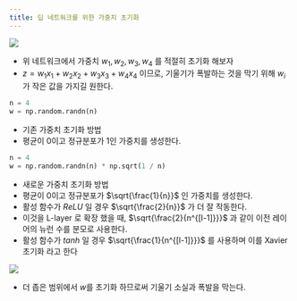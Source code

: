 ```yaml
---
title: 딥 네트워크를 위한 가중치 초기화
---
```

![](/assets/ac2bb5ab-730c-4330-beb3-4be8facaa086.png)

- 위 네트워크에서 가중치 $w_1, w_2, w_3, w_4$ 를 적절히 초기화 해보자
- $z=w_1x_1+w_2x_2+w_3x_3+w_4x_4$ 이므로, 기울기가 폭발하는 것을 막기 위해 $w_i$ 가 작은 값을 가지길 원한다.

```python
n = 4
w = np.random.randn(n)
```

- 기존 가중치 초기화 방법
- 평균이 0이고 정규분포가 1인 가중치를 생성한다.

```python
n = 4
w = np.random.randn(n) * np.sqrt(1 / n)
```

- 새로운 가중치 초기화 방법
- 평균이 0이고 정규분포가 $\sqrt{\frac{1}{n}}$ 인 가중치를 생성한다.
- 활성 함수가 $ReLU$ 일 경우 $\sqrt{\frac{2}{n}}$ 가 더 잘 작동한다.
- 이것을 L-layer 로 확장 했을 때,  $\sqrt{\frac{2}{n^{[l-1]}}}$ 과 같이 이전 레이어의 뉴런 수를 분모로 사용한다.
- 활성 함수가 $tanh$ 일 경우 $\sqrt{\frac{1}{n^{[l-1]}}}$ 를 사용하며 이를 Xavier 초기화 라고 한다

![](/assets/9ebcc58d-1f95-425a-8889-1690ab41cfa8.png)

- 더 좁은 범위에서 $w$를 초기화 하므로써 기울기 소실과 폭발을 막는다.